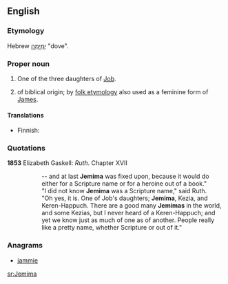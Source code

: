 ==English==

===Etymology===
Hebrew [[יְמִימָה]] "dove".

===Proper noun===
{{en-proper noun}}

# {{biblical character}} One of the three daughters of [[Job]].
# {{given name|female|from=Hebrew}} of biblical origin; by [[folk etymology]] also used as a feminine form of [[James]].

====Translations====
{{trans-top|female given name}}
* Finnish: {{t+|fi|Jemina}}
{{trans-mid}}
{{trans-bottom}}

===Quotations===
'''1853''' Elizabeth Gaskell: ''Ruth''. Chapter XVII
::-- and at last '''Jemima''' was fixed upon, because it would do either for a Scripture name or for a heroine out of a book."
::"I did not know '''Jemima''' was a Scripture name," said Ruth.
::"Oh yes, it is. One of Job's daughters; '''Jemima''', Kezia, and Keren-Happuch. There are a good many '''Jemimas''' in the world, and some Kezias, but I never heard of a Keren-Happuch; and yet we know just as much of one as of another. People really like a pretty name, whether Scripture or out of it."

===Anagrams===
* [[jammie#English|jammie]]

[[sr:Jemima]]